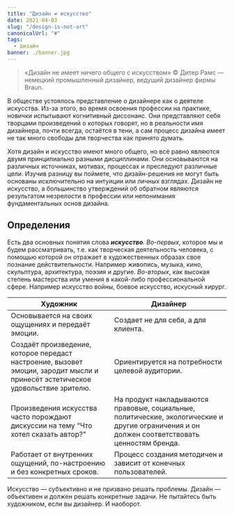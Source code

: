 ```yaml
---
title: "Дизайн ≠ искусство"
date: 2021-04-03
slug: "/design-is-not-art"
canonicalUrl: "#"
tags:
  - дизайн
banner: ./banner.jpg
---
```

> «Дизайн не имеет ничего общего с искусством» © Дитер Рамс — немецкий промышленный дизайнер, ведущий дизайнер фирмы Braun.

В обществе устоялось представление о дизайнере как о деятеле искусства. Из-за этого, во время освоения профессии на практике, новички испытывают когнитивный диссонанс. Они представляют себя творцами произведений о которых говорят, но в реальности имя дизайнера, почти всегда, остаётся в тени, а сам процесс дизайна имеет не так много свободы для творчества как принято думать.

Хотя дизайн и искусство имеют много общего, но всё равно являются двумя принципиально разными дисциплинами. Они основываются на различных источниках, мотивах, процессах и преследуют различные цели. Изучив разницу вы поймете, что дизайн-решения не могут быть основаны исключительно на интуиции или личных взглядах. Дизайн не искусство, а большинство утверждений об обратном являются результатом незрелости в профессии или непонимания фундаментальных основ дизайна.

## Определения
Есть два основных понятия слова ***искусство***. *Во-первых*, которое мы и будем рассматривать, т.е. как творческая деятельность человека, с помощью которой он отражает в художественных образах свое познание действительности. Например живопись, музыка, кино, скульптура, архитектура, поэзия и другие.
*Во-вторых*, как высокая степень мастерства или умения в какой-либо профессиональной сфере. Например искусство войны, боевое искусство, искусный хирург.

|   Художник                   |       Дизайнер                |
| ---------------------------- | ----------------------------- |
| Основывается на своих ощущениях и передаёт эмоции. | Создает не для себя, а для клиента. |
| Создаёт произведение, которое передаст настроение, вызовет эмоции, зародит мысли и принесёт эстетическое удовольствие зрителю.  | Ориентируется на потребности целевой аудитории.  |
| Произведения искусства часто порождают дискуссии на тему “Что хотел сказать автор?” | На продукт накладываются правовые, социальные, политические, экологические и другие ограничения и он должен соответствовать ценностям бренда.  |
| Работает от внутренних ощущений, по-настроению и без конкретных сроков. | Процесс создания методичен и зависит от конечных пользователей.  |

Искусство — субъективно и не призвано решать проблемы. Дизайн — объективен и должен решать конкретные задачи. Не пытайтесь быть художником, если вы дизайнер. И наоборот. 
